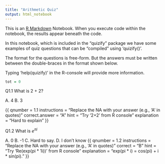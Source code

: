 ```yaml
---
title: "Arithmetic Quiz"
output: html_notebook
---
```


This is an [R Markdown](http://rmarkdown.rstudio.com) Notebook. When you execute code within the notebook, the results appear beneath the code. 

In this notebook, which is included in the "quizify" package we have some examples of quiz questions that can be "compiled" using 'quizify()'.

The format for the questions is free-form. But the answers must be written between the double-braces in the format shown below.

Typing 'help(quizify)' in the R-console will provide more information.


```r
tot = 0
```

Q1.1 What is 2 + 2?

A. 4
B. 3

{{
qnumber = 1.1
instructions = "Replace the NA with your answer (e.g., 'A' in quotes)"
correct.answer = "A"
hint = "Try '2+2' from R console"
explanation = "Hard to explain"
}}


Q1.2 What is $e^{\pi i}$

A. 0
B. -1
C. Hard to say.
D. I don't know
{{
qnumber = 1.2
instructions = "Replace the NA with your answer (e.g., 'A' in quotes)"
correct = "B"
hint = "Try 'Re(exp(pi * 1i))' from R console"
explanation = "exp(pi * i) = cos(pi) + i * sin(pi)."
}}


